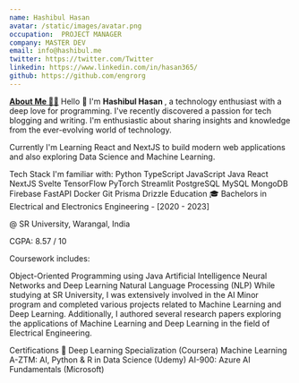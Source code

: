 ```yaml
---
name: Hashibul Hasan
avatar: /static/images/avatar.png
occupation:  PROJECT MANAGER 
company: MASTER DEV
email: info@hashibul.me
twitter: https://twitter.com/Twitter
linkedin: https://www.linkedin.com/in/hasan365/
github: https://github.com/engrorg
---
```


<strong><u>About Me 👨‍💻</u></strong>
Hello 👋
I'm <strong>Hashibul Hasan </strong>, a technology enthusiast with a deep love for programming. I've recently discovered a passion for tech blogging and writing. I'm enthusiastic about sharing insights and knowledge from the ever-evolving world of technology.

Currently I'm Learning React and NextJS to build modern web applications and also exploring Data Science and Machine Learning.

Tech Stack I'm familiar with:
Python
TypeScript
JavaScript
Java
React
NextJS
Svelte
TensorFlow
PyTorch
Streamlit
PostgreSQL
MySQL
MongoDB
Firebase
FastAPI
Docker
Git
Prisma
Drizzle
Education 🎓
Bachelors in Electrical and Electronics Engineering - [2020 - 2023]

@ SR University, Warangal, India

CGPA: 8.57 / 10

Coursework includes:

Object-Oriented Programming using Java
Artificial Intelligence
Neural Networks and Deep Learning
Natural Language Processing (NLP)
While studying at SR University, I was extensively involved in the AI Minor program and completed various projects related to Machine Learning and Deep Learning. Additionally, I authored several research papers exploring the applications of Machine Learning and Deep Learning in the field of Electrical Engineering.

Certifications 🏅
Deep Learning Specialization (Coursera)
Machine Learning A-ZTM: AI, Python & R in Data Science (Udemy)
AI-900: Azure AI Fundamentals (Microsoft)